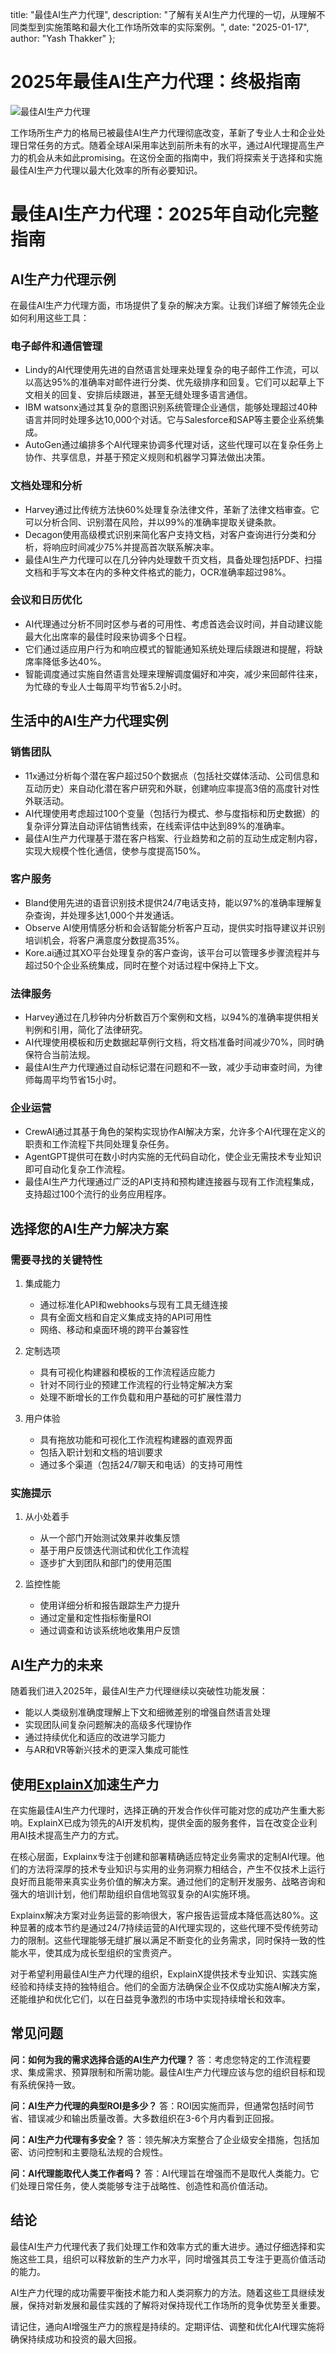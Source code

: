   title: "最佳AI生产力代理",
  description: "了解有关AI生产力代理的一切，从理解不同类型到实施策略和最大化工作场所效率的实际案例。",
  date: "2025-01-17",
  author: "Yash Thakker"
};

# 2025年最佳AI生产力代理：终极指南

![最佳AI生产力代理](/images/blog-posts/best-ai-agent-for-productivity.jpeg)

工作场所生产力的格局已被最佳AI生产力代理彻底改变，革新了专业人士和企业处理日常任务的方式。随着全球AI采用率达到前所未有的水平，通过AI代理提高生产力的机会从未如此promising。在这份全面的指南中，我们将探索关于选择和实施最佳AI生产力代理以最大化效率的所有必要知识。

# 最佳AI生产力代理：2025年自动化完整指南

## AI生产力代理示例

在最佳AI生产力代理方面，市场提供了复杂的解决方案。让我们详细了解领先企业如何利用这些工具：

### 电子邮件和通信管理
- Lindy的AI代理使用先进的自然语言处理来处理复杂的电子邮件工作流，可以以高达95%的准确率对邮件进行分类、优先级排序和回复。它们可以起草上下文相关的回复、安排后续跟进，甚至无缝处理多语言通信。
- IBM watsonx通过其复杂的意图识别系统管理企业通信，能够处理超过40种语言并同时处理多达10,000个对话。它与Salesforce和SAP等主要企业系统集成。
- AutoGen通过编排多个AI代理来协调多代理对话，这些代理可以在复杂任务上协作、共享信息，并基于预定义规则和机器学习算法做出决策。

### 文档处理和分析
- Harvey通过比传统方法快60%处理复杂法律文件，革新了法律文档审查。它可以分析合同、识别潜在风险，并以99%的准确率提取关键条款。
- Decagon使用高级模式识别来简化客户支持文档，对客户查询进行分类和分析，将响应时间减少75%并提高首次联系解决率。
- 最佳AI生产力代理可以在几分钟内处理数千页文档，具备处理包括PDF、扫描文档和手写文本在内的多种文件格式的能力，OCR准确率超过98%。

### 会议和日历优化
- AI代理通过分析不同时区参与者的可用性、考虑首选会议时间，并自动建议能最大化出席率的最佳时段来协调多个日程。
- 它们通过适应用户行为和响应模式的智能通知系统处理后续跟进和提醒，将缺席率降低多达40%。
- 智能调度通过实施自然语言处理来理解调度偏好和冲突，减少来回邮件往来，为忙碌的专业人士每周平均节省5.2小时。

## 生活中的AI生产力代理实例

### 销售团队
- 11x通过分析每个潜在客户超过50个数据点（包括社交媒体活动、公司信息和互动历史）来自动化潜在客户研究和外联，创建响应率提高3倍的高度针对性外联活动。
- AI代理使用考虑超过100个变量（包括行为模式、参与度指标和历史数据）的复杂评分算法自动评估销售线索，在线索评估中达到89%的准确率。
- 最佳AI生产力代理基于潜在客户档案、行业趋势和之前的互动生成定制内容，实现大规模个性化通信，使参与度提高150%。

### 客户服务
- Bland使用先进的语音识别技术提供24/7电话支持，能以97%的准确率理解复杂查询，并处理多达1,000个并发通话。
- Observe AI使用情感分析和会话智能分析客户互动，提供实时指导建议并识别培训机会，将客户满意度分数提高35%。
- Kore.ai通过其XO平台处理复杂的客户查询，该平台可以管理多步骤流程并与超过50个企业系统集成，同时在整个对话过程中保持上下文。

### 法律服务
- Harvey通过在几秒钟内分析数百万个案例和文档，以94%的准确率提供相关判例和引用，简化了法律研究。
- AI代理使用模板和历史数据起草例行文档，将文档准备时间减少70%，同时确保符合当前法规。
- 最佳AI生产力代理通过自动标记潜在问题和不一致，减少手动审查时间，为律师每周平均节省15小时。

### 企业运营
- CrewAI通过其基于角色的架构实现协作AI解决方案，允许多个AI代理在定义的职责和工作流程下共同处理复杂任务。
- AgentGPT提供可在数小时内实施的无代码自动化，使企业无需技术专业知识即可自动化复杂工作流程。
- 最佳AI生产力代理通过广泛的API支持和预构建连接器与现有工作流程集成，支持超过100个流行的业务应用程序。

## 选择您的AI生产力解决方案

### 需要寻找的关键特性
1. 集成能力
   - 通过标准化API和webhooks与现有工具无缝连接
   - 具有全面文档和自定义集成支持的API可用性
   - 网络、移动和桌面环境的跨平台兼容性

2. 定制选项
   - 具有可视化构建器和模板的工作流程适应能力
   - 针对不同行业的预建工作流程的行业特定解决方案
   - 处理不断增长的工作负载和用户基础的可扩展性潜力

3. 用户体验
   - 具有拖放功能和可视化工作流程构建器的直观界面
   - 包括入职计划和文档的培训要求
   - 通过多个渠道（包括24/7聊天和电话）的支持可用性

### 实施提示
1. 从小处着手
   - 从一个部门开始测试效果并收集反馈
   - 基于用户反馈迭代测试和优化工作流程
   - 逐步扩大到团队和部门的使用范围

2. 监控性能
   - 使用详细分析和报告跟踪生产力提升
   - 通过定量和定性指标衡量ROI
   - 通过调查和访谈系统地收集用户反馈

## AI生产力的未来

随着我们进入2025年，最佳AI生产力代理继续以突破性功能发展：

- 能以人类级别准确度理解上下文和细微差别的增强自然语言处理
- 实现团队间复杂问题解决的高级多代理协作
- 通过持续优化和适应的改进学习能力
- 与AR和VR等新兴技术的更深入集成可能性

## 使用[ExplainX](https://www.explainx.ai/demo)加速生产力

在实施最佳AI生产力代理时，选择正确的开发合作伙伴可能对您的成功产生重大影响。ExplainX已成为领先的AI开发机构，提供全面的服务套件，旨在改变企业利用AI技术提高生产力的方式。

在核心层面，Explainx专注于创建和部署精确适应特定业务需求的定制AI代理。他们的方法将深厚的技术专业知识与实用的业务洞察力相结合，产生不仅技术上运行良好而且能带来真实业务价值的解决方案。通过他们的定制开发服务、战略咨询和强大的培训计划，他们帮助组织自信地驾驭复杂的AI实施环境。

Explainx解决方案对业务运营的影响很大，客户报告运营成本降低高达80%。这种显著的成本节约是通过24/7持续运营的AI代理实现的，这些代理不受传统劳动力的限制。这些代理能够无缝扩展以满足不断变化的业务需求，同时保持一致的性能水平，使其成为成长型组织的宝贵资产。

对于希望利用最佳AI生产力代理的组织，ExplainX提供技术专业知识、实践实施经验和持续支持的独特组合。他们的全面方法确保企业不仅成功实施AI解决方案，还能维护和优化它们，以在日益竞争激烈的市场中实现持续增长和效率。

## 常见问题

**问：如何为我的需求选择合适的AI生产力代理？**
答：考虑您特定的工作流程要求、集成需求、预算限制和所需功能。最佳AI生产力代理应该与您的组织目标和现有系统保持一致。

**问：AI生产力代理的典型ROI是多少？**
答：ROI因实施而异，但通常包括时间节省、错误减少和输出质量改善。大多数组织在3-6个月内看到正回报。

**问：AI生产力代理有多安全？**
答：领先解决方案整合了企业级安全措施，包括加密、访问控制和主要隐私法规的合规性。

**问：AI代理能取代人类工作者吗？**
答：AI代理旨在增强而不是取代人类能力。它们处理日常任务，使人类能够专注于战略性、创造性和高价值活动。

## 结论

最佳AI生产力代理代表了我们处理工作和效率方式的重大进步。通过仔细选择和实施这些工具，组织可以释放新的生产力水平，同时增强其员工专注于更高价值活动的能力。

AI生产力代理的成功需要平衡技术能力和人类洞察力的方法。随着这些工具继续发展，保持对新发展和最佳实践的了解将对保持现代工作场所的竞争优势至关重要。

请记住，通向AI增强生产力的旅程是持续的。定期评估、调整和优化AI代理实施将确保持续成功和投资的最大回报。